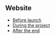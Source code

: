 
==Website==
*[[Media:FlashCPIP_01.swf|Before launch]]
*[[Media:FlashCPIP_02.swf|During the project]]
*[[Media:FlashGadget_door3.swf.swf|After the end]]